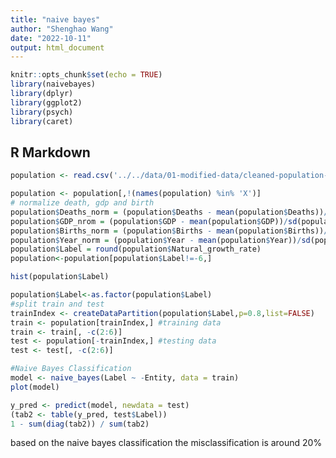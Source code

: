 ---
title: "naive bayes"
author: "Shenghao Wang"
date: "2022-10-11"
output: html_document
---

```{r setup, include=FALSE}
knitr::opts_chunk$set(echo = TRUE)
library(naivebayes)
library(dplyr)
library(ggplot2)
library(psych)
library(caret)

```

## R Markdown

```{r}
population <- read.csv('../../data/01-modified-data/cleaned-population-py.csv')
```
```{r}
population <- population[,!(names(population) %in% 'X')]
# normalize death, gdp and birth
population$Deaths_norm = (population$Deaths - mean(population$Deaths))/sd(population$Deaths)
population$GDP_nrom = (population$GDP - mean(population$GDP))/sd(population$GDP)
population$Births_norm = (population$Births - mean(population$Births))/sd(population$Births)
population$Year_norm = (population$Year - mean(population$Year))/sd(population$Year)
population$Label = round(population$Natural_growth_rate)
population<-population[population$Label!=-6,]

hist(population$Label)

```




```{r}
population$Label<-as.factor(population$Label)
#split train and test
trainIndex <- createDataPartition(population$Label,p=0.8,list=FALSE)
train <- population[trainIndex,] #training data
train <- train[, -c(2:6)]
test <- population[-trainIndex,] #testing data 
test <- test[, -c(2:6)]
```



```{r}
#Naive Bayes Classification
model <- naive_bayes(Label ~ -Entity, data = train) 
plot(model) 
```

```{r}
y_pred <- predict(model, newdata = test)
(tab2 <- table(y_pred, test$Label))
1 - sum(diag(tab2)) / sum(tab2)

```
based on the naive bayes classification the misclassification is around 20%

